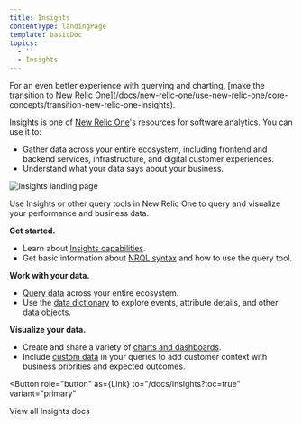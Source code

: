 ```yaml
---
title: Insights
contentType: landingPage
template: basicDoc
topics:
  - ''
  - Insights
---
```



<Callout variant="important">
  For an even better experience with querying and charting, [make the transition to New Relic One](/docs/new-relic-one/use-new-relic-one/core-concepts/transition-new-relic-one-insights).
</Callout>

Insights is one of [New Relic One](/docs/new-relic-one/use-new-relic-one/get-started/introduction-new-relic-one)'s resources for software analytics. You can use it to:

* Gather data across your entire ecosystem, including frontend and backend services, infrastructure, and digital customer experiences.
* Understand what your data says about your business.

![Insights landing page](./images/insights-landing-page-prototype1-072020.png "Insights landing page")

Use Insights or other query tools in New Relic One to query and visualize your performance and business data.

<Icon
  name="check-square"
  size="3em"
/>

**Get started.**

* Learn about [Insights capabilities](/docs/insights/using-insights-ui/getting-started/introduction-new-relic-insights).
* Get basic information about [NRQL syntax](/docs/query-data/nrql-new-relic-query-language/getting-started/introduction-nrql) and how to use the query tool.

<Icon
  name="search"
  size="3em"
/>

**Work with your data.**

* [Query data](/docs/insights/event-data-sources) across your entire ecosystem.
* Use the [data dictionary](https://docs.newrelic.com/attribute-dictionary) to explore events, attribute details, and other data objects.

<Icon
  name="bar-chart-2"
  size="3em"
/>

**Visualize your data.**

* Create and share a variety of [charts and dashboards](/docs/insights/use-insights-ui/manage-dashboards/create-edit-insights-dashboards).
* Include [custom data](/docs/insights/insights-data-sources/custom-data) in your queries to add customer context with business priorities and expected outcomes.

<Button
  role="button"
  as={Link}
  to="/docs/insights?toc=true"
  variant="primary"
>
  View all Insights docs
</Button>
